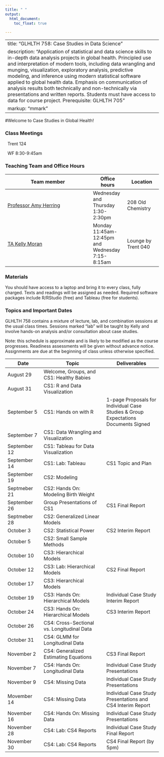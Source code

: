 ```yaml
---
title: " "
output: 
  html_document:
    toc_float: true
  
---
```


---
title: "GLHLTH 758: Case Studies in Data Science"
description: "Application of statistical and data science skills to in-depth data analysis projects in global health. Principled use and interpretation of modern tools, including data wrangling and munging, visualization, exploratory analysis, predictive modeling, and inference using modern statistical software applied to global health data. Emphasis on communication of analysis results both technically and non-technically via presentations and written reports. Students must have access to data for course project. Prerequisite: GLHLTH 705"
markup: "mmark"
---

#Welcome to Case Studies in Global Health!

### Class Meetings

<font color="#6CA0DC"><i class="fas fa-university fa-lg"></i></font> &nbsp; Trent 124 

<font color="#6CA0DC"><i class="fas fa-calendar-alt fa-lg"></i></font> &nbsp; WF 8:30-9:45am


### Teaching Team and Office Hours 

| Team member | Office hours | Location |
| ----------  | ----         | ---- |
| [Professor Amy Herring](https://stat.duke.edu/people/amy-h-herring)  <a href="mailto:amy.herring@duke.edu" title="email"><i class="fa fa-envelope"></i></a> &nbsp;  | Wednesday and Thursday 1:30-2:30pm | 208 Old Chemistry |
[TA Kelly Moran](https://www.krellinst.org/csgf/fellows/profile?n=moran2016)  <a href="mailto:kelly.moran@duke.edu" title="email"><i class="fa fa-envelope"></i></a> &nbsp; | Monday 11:45am-12:45pm and Wednesday 7:15-8:15am | Lounge by Trent 040

### Materials

You should have access to a laptop and bring it to every class, fully charged. Texts and readings will be assigned as needed. Required software packages include R/RStudio (free) and Tableau (free for students).


### Topics and Important Dates
GLHLTH 758 contains a mixture of lecture, lab, and combination sessions at the usual class times. Sessions marked "lab" will be taught by Kelly and involve hands-on analysis and/or consultation about case studies.

Note: this schedule is approximate and is likely to be modified as the course progresses. Readiness assessments will be given without advance notice. Assignments are due at the beginning of class unless otherwise specified.

|Date           |Topic                      |Deliverables     |
| ----------    | -----------------         | --------------- |
| August 29     | Welcome, Groups, and CS1: Healthy Babies      |       |
| August 31     | CS1: R and Data Visualization    |                 |
| September 5   | CS1: Hands on with R  | 1-page Proposals for Individual Case Studies & Group Expectations Documents Signed |
| September 7   | CS1: Data Wrangling and Visualization | |
| September 12  | CS1: Tableau for Data Visualization | |
| September 14  | CS1: Lab: Tableau | CS1 Topic and Plan |
| September 19  | CS2: Modeling | |
| Septmeber 21  | CS2: Hands On: Modeling Birth Weight | |
| September 26  | Group Presentations of CS1 | CS1 Final Report|
| Septmeber 28  | CS2: Generalized Linear Models | |
| October 3     | CS2: Statistical Power | CS2 Interim Report  | 
| October 5     | CS2: Small Sample Methods |  |
| October 10    | CS3: Hierarchical Models | |
| October 12    | CS3: Lab: Hierarchical Models| CS2 Final Report |
| October 17    | CS3: Hierarchical Models |  |
| October 19    | CS3: Hands On: Hierarchical Models | Individual Case Study Interim Report |
| October 24    | CS3: Hands On: Hierarchical Models | CS3 Interim Report  |
| October 26    | CS4: Cross-Sectional vs. Longitudinal Data |  | 
| October 31    | CS4: GLMM for Longitudinal Data |   |
| November 2    | CS4: Generalized Estimating Equations | CS3 Final Report |
| November 7    | CS4: Hands On: Longitudinal Data | Individual Case Study Presentations |
| November 9    | CS4: Missing Data | Individual Case Study Presentations |
| Movember 14   | CS4: Missing Data |Individual Case Study Presentations and CS4 Interim Report  |
| November 16   | CS4: Hands On: Missing Data | Individual Case Study Presentations |
| November 28   | CS4: Lab: CS4 Reports | Individual Case Study Final Report  | 
| November 30   | CS4: Lab: CS4 Reports | CS4 Final Report (by 5pm)|


